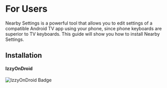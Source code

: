 
# For Users

Nearby Settings is a powerful tool that allows you to edit settings of a compatible Android TV app using your phone, since phone keyboards are superior to TV keyboards. This guide will show you how to install Nearby Settings.

## Installation

#### IzzyOnDroid

<Link
  href="https://apt.izzysoft.de/fdroid/index/apk/com.turtlepaw.nearby_settings"
  target="_blank"
  rel="noopener noreferrer"
>
  <Image
    alt="IzzyOnDroid Badge"
    src="https://gitlab.com/IzzyOnDroid/repo/-/raw/master/assets/IzzyOnDroid.png"
    style={{ height: "100px" }}
  />
</Link>

